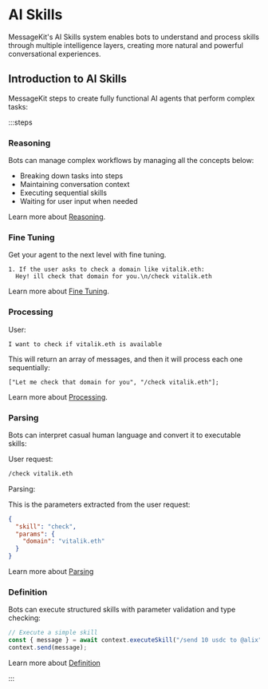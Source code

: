 # AI Skills

MessageKit's AI Skills system enables bots to understand and process skills through multiple intelligence layers, creating more natural and powerful conversational experiences.

## Introduction to AI Skills

MessageKit steps to create fully functional AI agents that perform complex tasks:

:::steps

### Reasoning

Bots can manage complex workflows by managing all the concepts below:

- Breaking down tasks into steps
- Maintaining conversation context
- Executing sequential skills
- Waiting for user input when needed

Learn more about [Reasoning](/skills/reasoning).

### Fine Tuning

Get your agent to the next level with fine tuning.

```
1. If the user asks to check a domain like vitalik.eth:
  Hey! ill check that domain for you.\n/check vitalik.eth
```

Learn more about [Fine Tuning](/skills/fine-tuning).

### Processing

User:

```
I want to check if vitalik.eth is available
```

This will return an array of messages, and then it will process each one sequentially:

```tsx [gpt.ts]
["Let me check that domain for you", "/check vitalik.eth"];
```

Learn more about [Processing](/skills/processing).

### Parsing

Bots can interpret casual human language and convert it to executable skills:

User request:

```bash
/check vitalik.eth
```

Parsing:

This is the parameters extracted from the user request:

```json
{
  "skill": "check",
  "params": {
    "domain": "vitalik.eth"
  }
}
```

Learn more about [Parsing](/skills/parsing)

### Definition

Bots can execute structured skills with parameter validation and type checking:

```jsx
// Execute a simple skill
const { message } = await context.executeSkill("/send 10 usdc to @alix", conv);
context.send(message);
```

Learn more about [Definition](/skills/definition)

:::

